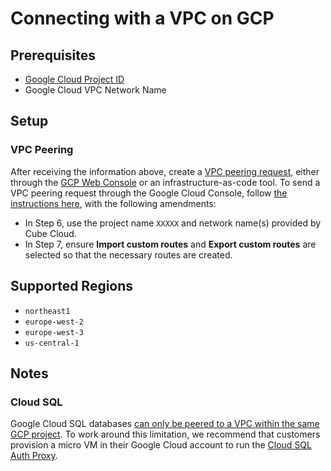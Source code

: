 # Connecting with a VPC on GCP
  ## Prerequisites

- [Google Cloud Project ID][gcp-docs-projects]
- Google Cloud VPC Network Name

## Setup

### VPC Peering

After receiving the information above, create a [VPC peering
request][gcp-docs-vpc-peering], either through the [GCP Web
Console][gcp-console] or an infrastructure-as-code tool. To send a VPC peering
request through the Google Cloud Console, follow [the instructions
here][gcp-docs-create-vpc-peering], with the following amendments:

- In Step 6, use the project name `XXXXX` and network name(s) provided by Cube
  Cloud.
- In Step 7, ensure **Import custom routes** and **Export custom routes** are
  selected so that the necessary routes are created.

## Supported Regions

- `northeast1`
- `europe-west-2`
- `europe-west-3`
- `us-central-1`

## Notes

### Cloud SQL

Google Cloud SQL databases [can only be peered to a VPC within the same GCP
project][gcp-docs-vpc-peering-restrictions]. To work around this limitation, we
recommend that customers provision a micro VM in their Google Cloud account to
run the [Cloud SQL Auth Proxy][gcp-cloudsql-auth-proxy].

[gcp-cloudsql-auth-proxy]:
  https://cloud.google.com/sql/docs/mysql/connect-admin-proxy
[gcp-docs-vpc-peering-restrictions]:
  https://cloud.google.com/vpc/docs/vpc-peering#restrictions
[gcp-console]: https://console.cloud.google.com/
[gcp-docs-create-vpc-peering]:
  https://cloud.google.com/vpc/docs/using-vpc-peering#creating_a_peering_configuration
[gcp-docs-projects]:
  https://cloud.google.com/resource-manager/docs/creating-managing-projects#before_you_begin
[gcp-docs-vpc-peering]: https://cloud.google.com/vpc/docs/vpc-peering
